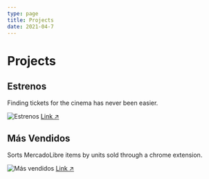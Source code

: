 ```yaml
---
type: page
title: Projects
date: 2021-04-7
---
```


# Projects

## Estrenos

Finding tickets for the cinema has never been easier.


<Image
  src="/images/estrenos.png"
  alt="Estrenos"
  width={661}
  height={494}
  priority
  className="next-image"
/>
[Link ↗ ](https://cinemark-app.vercel.app/)

## Más Vendidos

Sorts MercadoLibre items by units sold through a chrome extension.

<Image
  src="/images/masvendidos.png"
  alt="Más vendidos"
  width={661}
  height={494}
  priority
  className="next-image"
/>
[Link ↗ ](https://chrome.google.com/webstore/detail/mercadolibre-m%C3%A1s-vendidos/bmjpjimlmmbjpmglplkahkhpebomdoed)
